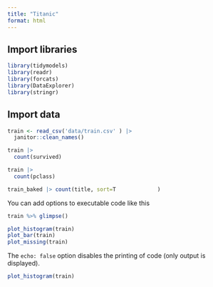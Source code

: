 ```yaml
---
title: "Titanic"
format: html
---
```


## Import libraries

```r
library(tidymodels)
library(readr)
library(forcats)
library(DataExplorer)
library(stringr)

```

## Import data


```r
train <- read_csv('data/train.csv' ) |> 
  janitor::clean_names()
```

```r
train |> 
  count(survived)
```


```r
train |> 
  count(pclass)
```

```r
train_baked |> count(title, sort=T             )
```

You can add options to executable code like this 

```r
train %>% glimpse()

plot_histogram(train)
plot_bar(train)
plot_missing(train)
```

The `echo: false` option disables the printing of code (only output is displayed).
```r
plot_histogram(train)

```
